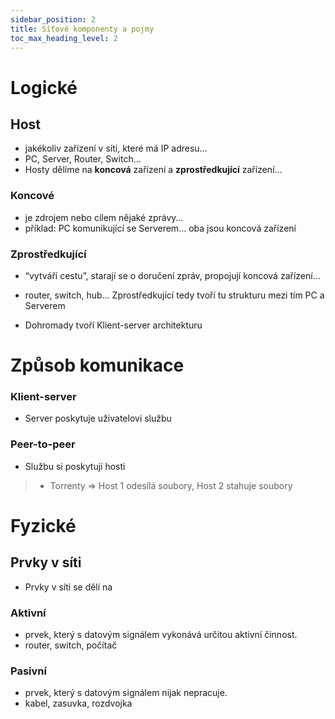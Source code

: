 ```yaml
---
sidebar_position: 2
title: Síťové komponenty a pojmy
toc_max_heading_level: 2
---
```

<!--
    Tohle dodělat - 23.11.2022
-->

# 
# Logické

## Host
- jakékoliv zařízení v síti, které má IP adresu… 
- PC, Server, Router, Switch…
- Hosty dělíme na **koncová** zařízení a **zprostředkující** zařízení…

### Koncové 
- je zdrojem nebo cílem nějaké zprávy… 
- příklad: PC komunikující se Serverem… oba jsou koncová zařízení

### Zprostředkující 
- “vytváří cestu”, starají se o doručení zpráv, propojují koncová zařízení…
- router, switch, hub…
Zprostředkující tedy tvoří tu strukturu mezi tím PC a Serverem

- Dohromady tvoří Klient-server architekturu

# Způsob komunikace
### Klient-server
- Server poskytuje uživatelovi službu

### Peer-to-peer
- Službu si poskytují hosti
> - Torrenty => Host 1 odesílá soubory, Host 2 stahuje soubory

# Fyzické  
## Prvky v síti
- Prvky v síti se dělí na 
### Aktivní 
- prvek, který s datovým signálem vykonává určitou aktivní činnost.
- router, switch, počítač 
### Pasivní 
- prvek, který s datovým signálem nijak nepracuje.
- kabel, zasuvka, rozdvojka
